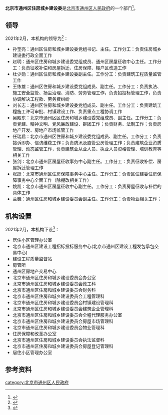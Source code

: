 {{coord|display=title}}
{{Infobox PRCG 
|中共机构名称 = <!--可选，用于中共党、团、群系统的机构，自动套红、分类 -->
|机构名称 = 北京市通州区住房城乡建设委
|机构名称2 = 
|对国外称 = 
|标志1 = <!-- 可用于下列机构印章中心图案（按官方规定）：Danghui R.svg 或 {{中国国徽名}} 或 CPPCC emblem.png，此时该机构标志列于“标志2”-->
|标志1宽度 = 
|标志1说明 = 
|标志2 = <!-- 可用于下列机构印章中心图案（按官方规定）：Red_star.svg（多数省部级以下行政机关以及多数事业单位），此时该机构标志列于“标志1”-->
|标志2宽度 = 
|标志2说明 = 
|牌子2 = <!--“一个机构两块牌子”且条目未合并时用。若“单机构的多牌子”在同一条目，可在“机构名称”栏换行并列——其中中共组织应用红色字体。另外，同一机构更名前的旧牌子列在“前身”，继承其他机构的牌子的情况则说明于“被接替者”。-->
|加挂牌子 = 
|合署办公 = <!-- “合署办公”且条目未合并时用。如在同一条目应各有各的信息框 -->
|中共合署办公  =  <!-- 与中共机构合署办公 -->
|人员名称 = <!--缺省时显示为“'''主要官员'''” -->
|人员链接 = <!--该机构人员介绍条目/段落的百科内部链接，自动加“[[　|　]]” 。-->
|届数 = 
|任期始 = 
|任期终 = 
|职位1 = 
|人员1 = 
|衔级1 = 
|职位2 = 
|职数2 = <!-- 编制人数 -->
|人员2 = <!-- 形如：[[单名|单　名]]{{wrap}}[[某某某_(中国政府官员)|某某某]] -->
|人数2 = <!-- 实有现任人数 -->
|职位3 = 
|人员3 = 
|职位4 = 
|人员4 = 
|职位5 = 
|人员5 = 
|上诉法院 =  <!-- 非终审法院适用 -->
|上级机构 = <!-- 不分业务/组织时，或者有特殊上级机构如政法委时 -->
|业务上级 =  <!-- 地方政府部门等适用 -->
|组织上级 = [[北京市通州区人民政府|北京市通州区人民政府]]
|中共上级 = 
|中共本级 = 
|本级纪检监察 = <!-- 自2018年6月起，中央纪委国家监委统一设立派驻机构，名称为“中央纪律检查委员会国家监察委员会派驻纪检监察组”。 -->
|机构类型 = <!-- 如：中级人民法院、中共中央直属机构 -->
|行政级别 = <!-- 中央编制填：正国级、副国级、正部级、副部级、正司局级、副司局级……，地方编制填：正省级、副省级、正地厅级、副地厅级…… 自动设页面分类（后缀“单位”） -->
|授权法源 = <!-- 如：宪法、人大决定、行政法规 -->
|组织法规 = <!-- 如：组织法、“三定”规定 -->
|职能 = 
|职责 = 
|权限 = 
|管辖范围 = 
|编制人数 = 
|在职人数 = 
|离退人数 =
|履行出资人职责的机构 = <!-- 如：国资委、财政部 -->
|注册资金 = 
|总资产 = 
|总负债 = 
|资产负债率 = 
|年度拨款 = 
|年度支出 = 
<!--“下级机构”栏一般用于列出/链接下级机构的分类和每类机构的个数；具体机构名可以列举在条目正文、有关列表、子机构导航模板（没有子机构导航模板时或必要时也可以制作利用本模板制作{{某母机构信息框}}模板，导航子机构的类别等特殊条目）-->
|下级链接 = <!--下级机构条目/段落的百科内部链接，自动加“[[　|　]]” 。-->
|子类1 = <!--如：办公厅-->
|子项1 = <!--如：1-->
|子类2 = <!-- 如：内设机构 -->
|子项2 = 
|子类2.1 = <!-- 如：批准/实有内设机构数 -->
|子项2.1 =
|子类2.2 = <!-- 如：职能司局/处/室 -->
|子项2.2 = 
|子类10 = <!-- 如：[[国务院部委管理的国家局|国家局]] -->
|子项10 = <!-- 如：[[国家信访局|国家信访局]] -->
|电话 = {{tel|86|10|69546294}}
|电话0 = <!-- 特服热线 -->
|电子邮件=tzjwjc@sina.com
|官网 = 
|公开 = <!-- 政府信息公开处，如官网信息公开专栏 -->
|场所1 = 办公地址
|地址1 = [[北京市|北京市]][[通州区_(北京市)|通州区]]车站路49号<ref name="机构信息">{{cite web |title=机构信息 |url=http://www.bjtzh.gov.cn/bjtz/xxfb/zfcxjsw/jbxx.shtml |website=北京市通州区人民政府 |accessdate=2021-02-16 |archive-date=2021-04-13 |archive-url=https://web.archive.org/web/20210413165629/http://www.bjtzh.gov.cn/bjtz/xxfb/zfcxjsw/jbxx.shtml }}</ref>
|邮址1 =
|邮编1 = 101100
|电话1 = 
|交通1 =
|官网1 =
|场所2 = <!-- 如：某部门、服务大厅、信访处等等 -->
|邮编2 =
|交通2 =
|官网2 =
|场所3 =
|邮编3 =
|交通3 =
|官网3 =
|链接 = <!-- 相关链接 -->
|账户 =
|沿革链接 = <!--机构沿革目/段落的百科内部链接，自动加“[[　|　]]” 。-->
|被接替者 =
|时期1 =
|机构1 =
|时期2 =
|机构2 =
|时期3 =
|机构3 =
|接替者 =
|image1 =
|width1 =
|caption1 =
|脚注 = <!-- 脚注区。可以用<references />，避免使用{{Reflist}}。没有脚注的留空。-->
}}
'''北京市通州区住房城乡建设委'''是[[北京市通州区人民政府|北京市通州区人民政府]]的一个部门<ref name="机构职责">{{cite web |title=机构职责 |url=http://www.bjtzh.gov.cn/bjtz/xxfb/zfcxjsw/zyzz.shtml |website=北京市通州区人民政府 |accessdate=2021-02-16}}</ref>。

==领导==
2021年2月，本机构的领导为<ref name="领导介绍">{{cite web |title=领导介绍 |url=http://www.bjtzh.gov.cn/bjtz/xxfb/zfcxjsw/ldjs.shtml |website=北京市通州区人民政府 |accessdate=2021-02-16 |archive-date=2021-04-13 |archive-url=https://web.archive.org/web/20210413173122/http://www.bjtzh.gov.cn/bjtz/xxfb/zfcxjsw/ldjs.shtml }}</ref>：
* 孙奎亮：通州区住房和城乡建设委党组书记、主任。工作分工：负责住房城乡建设委行政全面工作
* 赵明：通州区住房和城乡建设委党组成员、通州区房屋征收中心主任。工作分工：负责征收补偿和房屋拆迁、住房保障、棚户区改造工作
* 杜少勋：通州区住房和城乡建设委副主任。工作分工：负责建筑工程质量监管工作
* 王练雄：通州区住房和城乡建设委党组成员、副主任。工作分工：负责执法、施工安全监管、扬尘治理、消防、劳务管理工作，负责招投标管理工作，负责协调解决工程款、劳务费纠纷
* 刘长志：通州区住房和城乡建设委党组成员、副主任。工作分工：负责建筑工程施工许可审批、村镇建设工作、负责重点工程协调工作
* 吴殿东：北京市通州区区住房和城乡建设委党组成员、副主任。工作分工：负责党建、精神文明、党风廉政建设、群团工作；负责财务、法制工作；负责房地产开发、房地产市场监管工作
* 任瑞启：北京市通州区住房和城乡建设委党组成员、副主任。工作分工：负责接诉即办、信访维稳工作；负责防汛及直管公房管理工作；负责建筑企业资质管理、动态监管工作，负责建筑业从业人员、执业人员资格管理、培训教育等相关工作
* 张剑：北京市通州区房屋征收事务中心副主任。工作分工：负责征收补偿、房屋拆迁管理工作
* 张跃：北京市通州区住房保障事务中心主任。工作分工：负责区住建委住房保障事务中心全面工作（除棚改相关工作）
* 姚凯：北京市通州区房屋征收中心副主任。工作分工：负责房屋征收与补偿的具体工作
* 兰巍：通州区住房和城乡建设委员会副主任。工作分工：负责物业相关工作；

==机构设置==
2021年2月，本机构下设<ref name="机构设置">{{cite web |title=机构设置 |url=http://www.bjtzh.gov.cn/bjtz/xxfb/zfcxjsw/nsjg.shtml |website=北京市通州区人民政府 |accessdate=2021-02-16 |archive-date=2021-04-13 |archive-url=https://web.archive.org/web/20210413163034/http://www.bjtzh.gov.cn/bjtz/xxfb/zfcxjsw/nsjg.shtml }}</ref>：
* 居住小区管理办公室
* 北京市通州区建设工程招标投标服务中心(北京市通州区建设工程发包承包交易中心)
* 建设工程质量监督站
* 房管所
* 通州区房地产交易中心
* 北京市通州区住房和城乡建设委员会办公室
* 北京市通州区住房和城乡建设委员会政工科
* 北京市通州区住房和城乡建设委员会财务科
* 北京市通州区住房和城乡建设委员会工程管理科
* 北京市通州区住房和城乡建设委员会村镇建设管理科
* 北京市通州区住房和城乡建设委员会建筑企业管理科
* 北京市通州区住房和城乡建设委员会全程代理服务办公室
* 北京市通州区住房和城乡建设委员会房屋市场管理科
* 北京市通州区住房和城乡建设委员会物业管理科
* 住房保障和改革办公室
* 北京市通州区住房和城乡建设委员会执法监督科
* 北京市通州区住房和城乡建设委员会房屋登记管理科
* 居住小区管理办公室

==参考资料==
{{reflist}}

[[category:北京市通州区人民政府|category:北京市通州区人民政府]]
